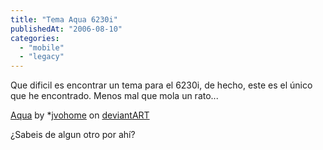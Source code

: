 ```yaml
---
title: "Tema Aqua 6230i"
publishedAt: "2006-08-10"
categories: 
  - "mobile"
  - "legacy"
---
```


Que dificil es encontrar un tema para el 6230i, de hecho, este es el único que he encontrado. Menos mal que mola un rato...

  
[Aqua](http://www.deviantart.com/deviation/20087938/) by \*[jvohome](http://jvohome.deviantart.com/) on [deviant](http://www.deviantart.com)[ART](http://www.deviantart.com)

¿Sabeis de algun otro por ahí?
